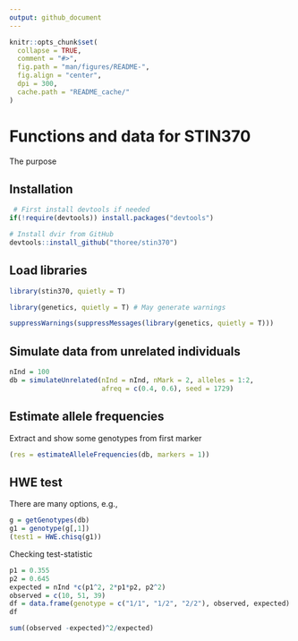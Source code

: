 ```yaml
---
output: github_document
---
```


<!-- README.md is generated from README.Rmd. Please edit that file -->

```r
knitr::opts_chunk$set(
  collapse = TRUE,
  comment = "#>",
  fig.path = "man/figures/README-",
  fig.align = "center",
  dpi = 300,
  cache.path = "README_cache/"
)
```



# Functions and data for STIN370

The purpose 

## Installation


```r
 # First install devtools if needed
if(!require(devtools)) install.packages("devtools")

# Install dvir from GitHub
devtools::install_github("thoree/stin370")
```

## Load libraries

```r
library(stin370, quietly = T)
```

```r
library(genetics, quietly = T) # May generate warnings
```

```r
suppressWarnings(suppressMessages(library(genetics, quietly = T)))
```

## Simulate data from unrelated individuals

```r
nInd = 100
db = simulateUnrelated(nInd = nInd, nMark = 2, alleles = 1:2,
                       afreq = c(0.4, 0.6), seed = 1729)
```

## Estimate allele frequencies

Extract and show some genotypes from first marker


```r
(res = estimateAlleleFrequencies(db, markers = 1))
```


## HWE test 

There are many options, e.g.,

```r
g = getGenotypes(db)
g1 = genotype(g[,1])
(test1 = HWE.chisq(g1))
```
Checking test-statistic

```r
p1 = 0.355
p2 = 0.645
expected = nInd *c(p1^2, 2*p1*p2, p2^2)
observed = c(10, 51, 39)
df = data.frame(genotype = c("1/1", "1/2", "2/2"), observed, expected)
df
```

```r
sum((observed -expected)^2/expected)
```

